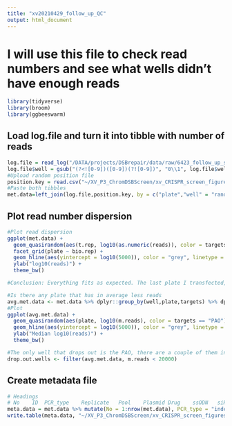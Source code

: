 ```yaml
---
title: "xv20210429_follow_up_QC"
output: html_document
---
```


# I will use this file to check read numbers and see what wells didn't have enough reads

```r
library(tidyverse)
library(broom)
library(ggbeeswarm)
```

## Load log.file and turn it into tibble with number of reads

```r
log.file = read_log("/DATA/projects/DSBrepair/data/raw/6423_follow_up_screening/bc_demux.log") %>% separate(X1,sep = "\t", into = c("ID","reads","file")) %>% filter(str_detect(ID, "P.*")) %>% separate(ID, sep = "_", into = c("plate","bio.rep","t.rep","well"), remove = F)
log.file$well = gsub("(?<![0-9])([0-9])(?![0-9])", "0\\1", log.file$well, perl = TRUE)
#Upload random position file
position.key = read.csv("~/XV_P3_ChromDSBScreen/xv_CRISPR_screen_figures/data/xv20210209_E1383_plate_random.csv", header = T) %>% mutate(plate = paste0("P",plate))
#Paste both tibbles
met.data=left_join(log.file,position.key, by = c("plate","well" = "random_pos"))
```

## Plot read number dispersion
```r
#Plot read dispersion
ggplot(met.data) + 
  geom_quasirandom(aes(t.rep, log10(as.numeric(reads)), color = targets == "PAO")) + 
  facet_grid(plate ~ bio.rep) + 
  geom_hline(aes(yintercept = log10(5000)), color = "grey", linetype = 2) + 
  ylab("log10(reads)") + 
  theme_bw()

#Conclusion: Everything fits as expected. The last plate I transfected, might not have been properly transfected based on PAO killing (pipetting didn't work properly on that well). P1B2R1 as expected shows a half plate of wells with very little reads (I didn't pipete cells in the first transfection).

#Is there any plate that has in average less reads
avg.met.data <- met.data %>% dplyr::group_by(well,plate,targets) %>% dplyr::summarise(m.reads = median(as.numeric(reads)))
#Plot
ggplot(avg.met.data) + 
  geom_quasirandom(aes(plate, log10(m.reads), color = targets == "PAO")) + 
  geom_hline(aes(yintercept = log10(5000)), color = "grey", linetype = 2) + 
  ylab("Median log10(reads)") + 
  theme_bw()

#The only well that drops out is the PAO, there are a couple of them in P2 that also drop, but they are not many
drop.out.wells <- filter(avg.met.data, m.reads < 20000) 
```

## Create metadata file
```r
# Headings
# No	ID	PCR_type	Replicate	Pool	Plasmid	Drug	ssODN	siRNA	Time	index_length	Run	GCF	file
meta.data = met.data %>% mutate(No = 1:nrow(met.data), PCR_type = "indelPCR", index_length = 10, GCF = "6423")
write.table(meta.data, "~/XV_P3_ChromDSBScreen/xv_CRISPR_screen_figures/data/xv20210429_meta_file_follow_up.txt", row.names = F, sep="\t", quote = FALSE)
```


